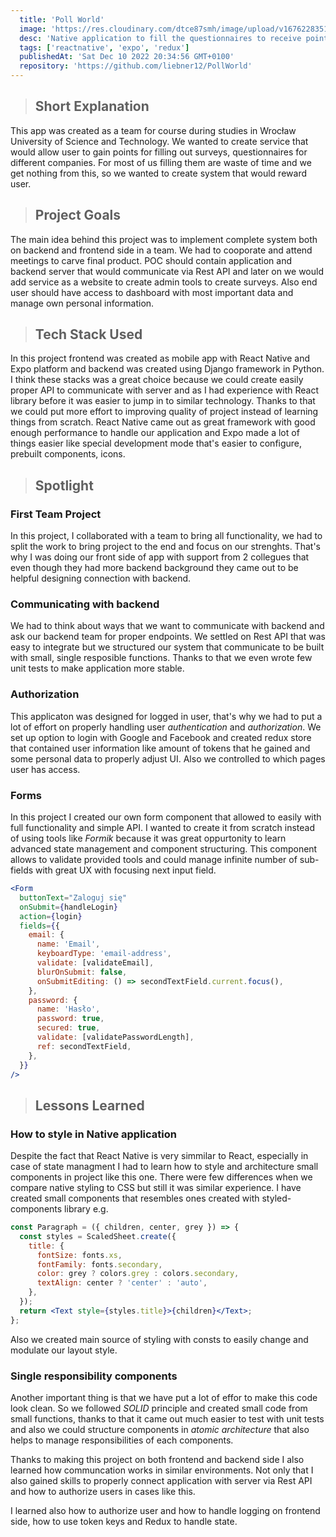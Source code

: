```yaml
---
  title: 'Poll World'
  image: 'https://res.cloudinary.com/dtce87smh/image/upload/v1676228351/poll-world/poll_oevevj.webp'
  desc: 'Native application to fill the questionnaires to receive points for purchasing discount codes.'
  tags: ['reactnative', 'expo', 'redux']
  publishedAt: 'Sat Dec 10 2022 20:34:56 GMT+0100'
  repository: 'https://github.com/liebner12/PollWorld'
---
```


> ## Short Explanation

This app was created as a team for course during studies in Wrocław University of Science and Technology. We wanted to create service
that would allow user to gain points for filling out surveys, questionnaires for different companies. For most of us filling them are waste of time
and we get nothing from this, so we wanted to create system that would reward user.

> ## Project Goals

The main idea behind this project was to implement complete system both on backend and frontend side in a team. We had to cooporate and
attend meetings to carve final product. POC should contain application and backend server that would communicate via Rest API and later on
we would add service as a website to create admin tools to create surveys. Also end user should have access to dashboard with most important data
and manage own personal information.

<GridCols>
  <CloudinaryImage
    src="https://res.cloudinary.com/dtce87smh/image/upload/v1676228350/poll-world/1_le8ayt.webp"
    height="400"
    width="200"
    alt="Start page"
  />
  <CloudinaryImage
    src="https://res.cloudinary.com/dtce87smh/image/upload/v1676228350/poll-world/2_rnoui1.webp"
    height="400"
    width="200"
    alt="Register page"
  />
  <CloudinaryImage
    src="https://res.cloudinary.com/dtce87smh/image/upload/v1676228350/poll-world/3_rxglti.webp"
    height="400"
    width="200"
    alt="Home page"
  />
  <CloudinaryImage
    src="https://res.cloudinary.com/dtce87smh/image/upload/v1676228350/poll-world/4_gccsh6.webp"
    height="400"
    width="200"
    alt="Survey summary page"
  />
  <CloudinaryImage
    src="https://res.cloudinary.com/dtce87smh/image/upload/v1676228350/poll-world/5_ahuqpt.webp"
    height="400"
    width="200"
    alt="Survey page"
  />
  <CloudinaryImage
    src="https://res.cloudinary.com/dtce87smh/image/upload/v1676228350/poll-world/6_swkk45.webp"
    height="400"
    width="200"
    alt="Popup menu with option to buy coupon"
  />
  <CloudinaryImage
    src="https://res.cloudinary.com/dtce87smh/image/upload/v1676228351/poll-world/7_md8nyy.webp"
    height="400"
    width="200"
    alt="Survey's page"
  />
  <CloudinaryImage
    src="https://res.cloudinary.com/dtce87smh/image/upload/v1676228351/poll-world/8_afhc0x.webp"
    height="400"
    width="200"
    alt="Coupon's page"
  />
  <CloudinaryImage
    src="https://res.cloudinary.com/dtce87smh/image/upload/v1676228350/poll-world/9_pxw6mo.webp"
    height="400"
    width="200"
    alt="Profile page"
  />
  <CloudinaryImage
    src="https://res.cloudinary.com/dtce87smh/image/upload/v1676228351/poll-world/10_odw6yv.webp"
    height="400"
    width="200"
    alt="Profile page with data"
  />
  <CloudinaryImage
    src="https://res.cloudinary.com/dtce87smh/image/upload/v1676228351/poll-world/11_bybluf.webp"
    height="400"
    width="200"
    alt="Admin dashboard"
  />
  <CloudinaryImage
    src="https://res.cloudinary.com/dtce87smh/image/upload/v1676228351/poll-world/12_j8xag8.webp"
    height="400"
    width="200"
    alt="Survey creator page"
  />
</GridCols>

> ## Tech Stack Used

<div className="not-prose">
  <Icons icons={['reactnative', 'expo', 'redux']} />
</div>

In this project frontend was created as mobile app with React Native and Expo platform and backend was created using Django framework in Python. I think these stacks was a great choice
because we could create easily proper API to communicate with server and as I had experience with React library before it was easier to jump in to similar technology. Thanks to that we could
put more effort to improving quality of project instead of learning things from scratch. React Native came out as great framework with good enough performance to handle our application
and Expo made a lot of things easier like special development mode that's easier to configure, prebuilt components, icons.

> ## Spotlight

### First Team Project

In this project, I collaborated with a team to bring all functionality, we had to split the work to bring project to the end and focus on our strenghts.
That's why I was doing our front side of app with support from 2 collegues that even though they had more backend background they came out to be helpful designing connection with backend.

### Communicating with backend

We had to think about ways that we want to communicate with backend and ask our backend team for proper endpoints. We settled on Rest API that was easy to integrate but we structured
our system that communicate to be built with small, single resposible functions. Thanks to that we even wrote few unit tests to make application more stable.

### Authorization

This applicaton was designed for logged in user, that's why we had to put a lot of effort on properly handling user _authentication_ and _authorization_.
We set up option to login with Google and Facebook and created redux store that contained user information like amount of tokens that he gained and some personal data
to properly adjust UI. Also we controlled to which pages user has access.

### Forms

In this project I created our own form component that allowed to easily with full functionality and simple API. I wanted to
create it from scratch instead of using tools like _Formik_ because it was great oppurtonity to learn advanced state management and component structuring.
This component allows to validate provided tools and could manage infinite number of sub-fields with great UX with focusing next input field.

```jsx
<Form
  buttonText="Zaloguj się"
  onSubmit={handleLogin}
  action={login}
  fields={{
    email: {
      name: 'Email',
      keyboardType: 'email-address',
      validate: [validateEmail],
      blurOnSubmit: false,
      onSubmitEditing: () => secondTextField.current.focus(),
    },
    password: {
      name: 'Hasło',
      password: true,
      secured: true,
      validate: [validatePasswordLength],
      ref: secondTextField,
    },
  }}
/>
```

> ## Lessons Learned

### How to style in Native application

Despite the fact that React Native is very simmilar to React, especially in case of state managment I had to learn how to
style and architecture small components in project like this one. There were few differences when we compare native styling to CSS
but still it was similar experience. I have created small components that resembles ones created with styled-components library e.g.

```jsx
const Paragraph = ({ children, center, grey }) => {
  const styles = ScaledSheet.create({
    title: {
      fontSize: fonts.xs,
      fontFamily: fonts.secondary,
      color: grey ? colors.grey : colors.secondary,
      textAlign: center ? 'center' : 'auto',
    },
  });
  return <Text style={styles.title}>{children}</Text>;
};
```

Also we created main source of styling with consts to easily change and modulate our layout style.

### Single responsibility components

Another important thing is that we have put a lot of effor to make this code look clean. So we followed _SOLID_ principle
and created small code from small functions, thanks to that it came out much easier to test with unit tests and also we could structure components
in _atomic architecture_ that also helps to manage responsibilities of each components.

Thanks to making this project on both frontend and backend side I also learned how communcation works in similar environments. Not only that
I also gained skills to properly connect application with server via Rest API and how to authorize users in cases like this.

I learned also how to authorize user and how to handle logging on frontend side, how to use token keys and Redux to handle state.
